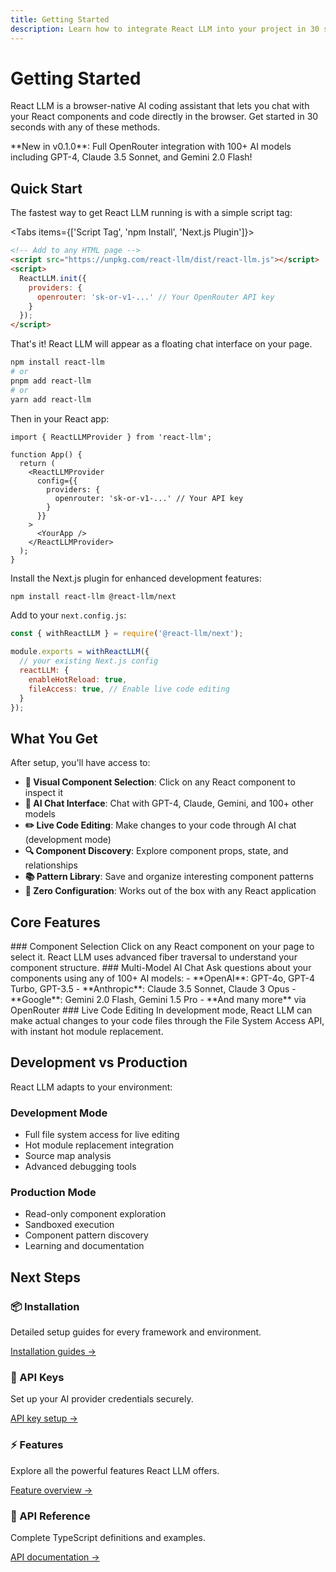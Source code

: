 ```yaml
---
title: Getting Started
description: Learn how to integrate React LLM into your project in 30 seconds
---
```



# Getting Started

React LLM is a browser-native AI coding assistant that lets you chat with your React components and code directly in the browser. Get started in 30 seconds with any of these methods.

<Callout>
**New in v0.1.0**: Full OpenRouter integration with 100+ AI models including GPT-4, Claude 3.5 Sonnet, and Gemini 2.0 Flash!
</Callout>

## Quick Start

The fastest way to get React LLM running is with a simple script tag:

<Tabs items={['Script Tag', 'npm Install', 'Next.js Plugin']}>
<Tab value="Script Tag">

```html
<!-- Add to any HTML page -->
<script src="https://unpkg.com/react-llm/dist/react-llm.js"></script>
<script>
  ReactLLM.init({
    providers: {
      openrouter: 'sk-or-v1-...' // Your OpenRouter API key
    }
  });
</script>
```

That's it! React LLM will appear as a floating chat interface on your page.

</Tab>
<Tab value="npm Install">

```bash
npm install react-llm
# or
pnpm add react-llm
# or
yarn add react-llm
```

Then in your React app:

```tsx
import { ReactLLMProvider } from 'react-llm';

function App() {
  return (
    <ReactLLMProvider
      config={{
        providers: {
          openrouter: 'sk-or-v1-...' // Your API key
        }
      }}
    >
      <YourApp />
    </ReactLLMProvider>
  );
}
```

</Tab>
<Tab value="Next.js Plugin">

Install the Next.js plugin for enhanced development features:

```bash
npm install react-llm @react-llm/next
```

Add to your `next.config.js`:

```javascript
const { withReactLLM } = require('@react-llm/next');

module.exports = withReactLLM({
  // your existing Next.js config
  reactLLM: {
    enableHotReload: true,
    fileAccess: true, // Enable live code editing
  }
});
```

</Tab>
</Tabs>

## What You Get

After setup, you'll have access to:

- **🎯 Visual Component Selection**: Click on any React component to inspect it
- **💬 AI Chat Interface**: Chat with GPT-4, Claude, Gemini, and 100+ other models
- **✏️ Live Code Editing**: Make changes to your code through AI chat (development mode)
- **🔍 Component Discovery**: Explore component props, state, and relationships
- **📚 Pattern Library**: Save and organize interesting component patterns
- **🚀 Zero Configuration**: Works out of the box with any React application

## Core Features

<Steps>
<Step>
### Component Selection
Click on any React component on your page to select it. React LLM uses advanced fiber traversal to understand your component structure.
</Step>

<Step>
### Multi-Model AI Chat
Ask questions about your components using any of 100+ AI models:
- **OpenAI**: GPT-4o, GPT-4 Turbo, GPT-3.5
- **Anthropic**: Claude 3.5 Sonnet, Claude 3 Opus
- **Google**: Gemini 2.0 Flash, Gemini 1.5 Pro
- **And many more** via OpenRouter
</Step>

<Step>
### Live Code Editing
In development mode, React LLM can make actual changes to your code files through the File System Access API, with instant hot module replacement.
</Step>
</Steps>

## Development vs Production

React LLM adapts to your environment:

### Development Mode
- Full file system access for live editing
- Hot module replacement integration
- Source map analysis
- Advanced debugging tools

### Production Mode
- Read-only component exploration
- Sandboxed execution
- Component pattern discovery
- Learning and documentation

## Next Steps

<div className="grid grid-cols-1 md:grid-cols-2 gap-4 mt-8">
  <div className="border rounded-lg p-4">
    <h3 className="font-semibold mb-2">📦 Installation</h3>
    <p className="text-sm text-muted-foreground mb-3">
      Detailed setup guides for every framework and environment.
    </p>
    <a href="/docs/installation" className="text-primary text-sm hover:underline">
      Installation guides →
    </a>
  </div>
  
  <div className="border rounded-lg p-4">
    <h3 className="font-semibold mb-2">🔑 API Keys</h3>
    <p className="text-sm text-muted-foreground mb-3">
      Set up your AI provider credentials securely.
    </p>
    <a href="/docs/configuration/api-keys" className="text-primary text-sm hover:underline">
      API key setup →
    </a>
  </div>
  
  <div className="border rounded-lg p-4">
    <h3 className="font-semibold mb-2">⚡ Features</h3>
    <p className="text-sm text-muted-foreground mb-3">
      Explore all the powerful features React LLM offers.
    </p>
    <a href="/docs/features" className="text-primary text-sm hover:underline">
      Feature overview →
    </a>
  </div>
  
  <div className="border rounded-lg p-4">
    <h3 className="font-semibold mb-2">🔧 API Reference</h3>
    <p className="text-sm text-muted-foreground mb-3">
      Complete TypeScript definitions and examples.
    </p>
    <a href="/docs/api" className="text-primary text-sm hover:underline">
      API documentation →
    </a>
  </div>
</div>